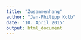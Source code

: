 ```yaml
---
title: "Zusammenhang"
author: "Jan-Philipp Kolb"
date: "10. April 2015"
output: html_document
---
```

